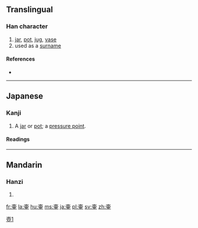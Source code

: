 {{also|壺}}
==Translingual==

===Han character===
{{Han char|rn=33|rad=士|as=08|sn=11|four=|canj=土月中一 (GBLM), X土月中一 (XGBLM)}}

# [[jar]], [[pot]], [[jug]], [[vase]]
# used as a [[surname]]

====References====
* {{Han ref|kx=0243.080|dkj=05662|dj=0483.170|hdz=10458.080|uh=58F7|ud=22775}}

----

==Japanese==
{{ja-forms|[[壷]]|[[壶]]|[[壺]]}}
===Kanji===
{{ja-kanji|grade=uc|style=ky|shin=壺|rs=士08}}

# A [[jar]] or [[pot]]; a [[pressure point]].

====Readings====
{{ja-readings
|on=[[こ]] (ko)
|kun=[[つぼ]] (tsubo)
}}

----

==Mandarin==

===Hanzi===
{{cmn-hanzi|pin=[[hú]] ([[hu2]])|wg=hu<sup>2</sup>}}

# {{defn|lang=cmn|sort=士08}}

[[Category:CJKV characters simplified differently in Japan and China|壺1]]

[[fr:壷]]
[[la:壷]]
[[hu:壷]]
[[ms:壷]]
[[ja:壷]]
[[pl:壷]]
[[sv:壷]]
[[zh:壷]]
